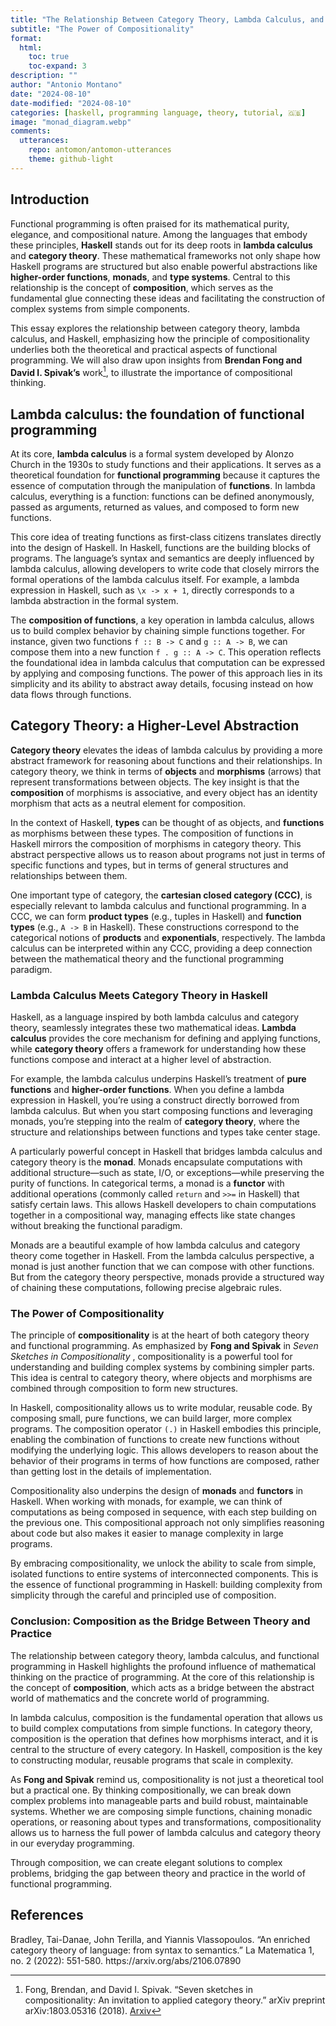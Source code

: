 ```yaml
---
title: "The Relationship Between Category Theory, Lambda Calculus, and Functional Programming in Haskell"
subtitle: "The Power of Compositionality"
format:
  html:
    toc: true
    toc-expand: 3
description: ""
author: "Antonio Montano"
date: "2024-08-10"
date-modified: "2024-08-10"
categories: [haskell, programming language, theory, tutorial, 🇬🇧]
image: "monad_diagram.webp"
comments: 
  utterances:
    repo: antomon/antomon-utterances
    theme: github-light
---
```


## Introduction

Functional programming is often praised for its mathematical purity, elegance, and compositional nature. Among the languages that embody these principles, **Haskell** stands out for its deep roots in **lambda calculus** and **category theory**. These mathematical frameworks not only shape how Haskell programs are structured but also enable powerful abstractions like **higher-order functions**, **monads**, and **type systems**. Central to this relationship is the concept of **composition**, which serves as the fundamental glue connecting these ideas and facilitating the construction of complex systems from simple components.

This essay explores the relationship between category theory, lambda calculus, and Haskell, emphasizing how the principle of compositionality underlies both the theoretical and practical aspects of functional programming. We will also draw upon insights from **Brendan Fong and David I. Spivak's** work[^1-category-theory-functional-programming], to illustrate the importance of compositional thinking.

[^1-category-theory-functional-programming]: Fong, Brendan, and David I. Spivak. "Seven sketches in compositionality: An invitation to applied category theory." arXiv preprint arXiv:1803.05316 (2018). [Arxiv](https://arxiv.org/abs/1803.05316)

## Lambda calculus: the foundation of functional programming

At its core, **lambda calculus** is a formal system developed by Alonzo Church in the 1930s to study functions and their applications. It serves as a theoretical foundation for **functional programming** because it captures the essence of computation through the manipulation of **functions**. In lambda calculus, everything is a function: functions can be defined anonymously, passed as arguments, returned as values, and composed to form new functions.

This core idea of treating functions as first-class citizens translates directly into the design of Haskell. In Haskell, functions are the building blocks of programs. The language's syntax and semantics are deeply influenced by lambda calculus, allowing developers to write code that closely mirrors the formal operations of the lambda calculus itself. For example, a lambda expression in Haskell, such as `\x -> x + 1`, directly corresponds to a lambda abstraction in the formal system.

The **composition of functions**, a key operation in lambda calculus, allows us to build complex behavior by chaining simple functions together. For instance, given two functions `f :: B -> C` and `g :: A -> B`, we can compose them into a new function `f . g :: A -> C`. This operation reflects the foundational idea in lambda calculus that computation can be expressed by applying and composing functions. The power of this approach lies in its simplicity and its ability to abstract away details, focusing instead on how data flows through functions.

## Category Theory: a Higher-Level Abstraction

**Category theory** elevates the ideas of lambda calculus by providing a more abstract framework for reasoning about functions and their relationships. In category theory, we think in terms of **objects** and **morphisms** (arrows) that represent transformations between objects. The key insight is that the **composition** of morphisms is associative, and every object has an identity morphism that acts as a neutral element for composition.

In the context of Haskell, **types** can be thought of as objects, and **functions** as morphisms between these types. The composition of functions in Haskell mirrors the composition of morphisms in category theory. This abstract perspective allows us to reason about programs not just in terms of specific functions and types, but in terms of general structures and relationships between them.

One important type of category, the **cartesian closed category (CCC)**, is especially relevant to lambda calculus and functional programming. In a CCC, we can form **product types** (e.g., tuples in Haskell) and **function types** (e.g., `A -> B` in Haskell). These constructions correspond to the categorical notions of **products** and **exponentials**, respectively. The lambda calculus can be interpreted within any CCC, providing a deep connection between the mathematical theory and the functional programming paradigm.

### Lambda Calculus Meets Category Theory in Haskell

Haskell, as a language inspired by both lambda calculus and category theory, seamlessly integrates these two mathematical ideas. **Lambda calculus** provides the core mechanism for defining and applying functions, while **category theory** offers a framework for understanding how these functions compose and interact at a higher level of abstraction.

For example, the lambda calculus underpins Haskell's treatment of **pure functions** and **higher-order functions**. When you define a lambda expression in Haskell, you're using a construct directly borrowed from lambda calculus. But when you start composing functions and leveraging monads, you're stepping into the realm of **category theory**, where the structure and relationships between functions and types take center stage.

A particularly powerful concept in Haskell that bridges lambda calculus and category theory is the **monad**. Monads encapsulate computations with additional structure—such as state, I/O, or exceptions—while preserving the purity of functions. In categorical terms, a monad is a **functor** with additional operations (commonly called `return` and `>>=` in Haskell) that satisfy certain laws. This allows Haskell developers to chain computations together in a compositional way, managing effects like state changes without breaking the functional paradigm.

Monads are a beautiful example of how lambda calculus and category theory come together in Haskell. From the lambda calculus perspective, a monad is just another function that we can compose with other functions. But from the category theory perspective, monads provide a structured way of chaining these computations, following precise algebraic rules.

### The Power of Compositionality

The principle of **compositionality** is at the heart of both category theory and functional programming. As emphasized by **Fong and Spivak** in *Seven Sketches in Compositionality* , compositionality is a powerful tool for understanding and building complex systems by combining simpler parts. This idea is central to category theory, where objects and morphisms are combined through composition to form new structures. 

In Haskell, compositionality allows us to write modular, reusable code. By composing small, pure functions, we can build larger, more complex programs. The composition operator `(.)` in Haskell embodies this principle, enabling the combination of functions to create new functions without modifying the underlying logic. This allows developers to reason about the behavior of their programs in terms of how functions are composed, rather than getting lost in the details of implementation.

Compositionality also underpins the design of **monads** and **functors** in Haskell. When working with monads, for example, we can think of computations as being composed in sequence, with each step building on the previous one. This compositional approach not only simplifies reasoning about code but also makes it easier to manage complexity in large programs.

By embracing compositionality, we unlock the ability to scale from simple, isolated functions to entire systems of interconnected components. This is the essence of functional programming in Haskell: building complexity from simplicity through the careful and principled use of composition.

### Conclusion: Composition as the Bridge Between Theory and Practice

The relationship between category theory, lambda calculus, and functional programming in Haskell highlights the profound influence of mathematical thinking on the practice of programming. At the core of this relationship is the concept of **composition**, which acts as a bridge between the abstract world of mathematics and the concrete world of programming.

In lambda calculus, composition is the fundamental operation that allows us to build complex computations from simple functions. In category theory, composition is the operation that defines how morphisms interact, and it is central to the structure of every category. In Haskell, composition is the key to constructing modular, reusable programs that scale in complexity.

As **Fong and Spivak** remind us, compositionality is not just a theoretical tool but a practical one. By thinking compositionally, we can break down complex problems into manageable parts and build robust, maintainable systems. Whether we are composing simple functions, chaining monadic operations, or reasoning about types and transformations, compositionality allows us to harness the full power of lambda calculus and category theory in our everyday programming.

Through composition, we can create elegant solutions to complex problems, bridging the gap between theory and practice in the world of functional programming.



## References



Bradley, Tai-Danae, John Terilla, and Yiannis Vlassopoulos. "An enriched category theory of language: from syntax to semantics." La Matematica 1, no. 2 (2022): 551-580. https://arxiv.org/abs/2106.07890